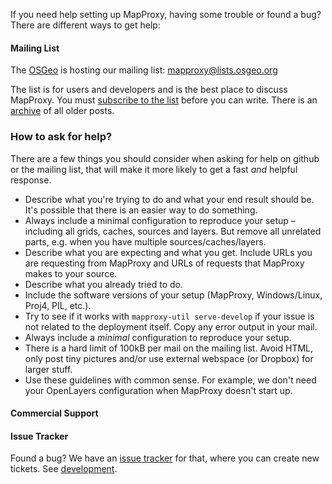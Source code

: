 
If you need help setting up MapProxy, having some trouble or found a bug? There are different ways to get help:

#### Mailing List

The [OSGeo](http://osgeo.org/) is hosting our mailing list: [mapproxy@lists.osgeo.org](http://lists.osgeo.org/mailman/listinfo/mapproxy)

The list is for users and developers and is the best place to discuss MapProxy. You must [subscribe to the list](http://lists.osgeo.org/mailman/listinfo/mapproxy) before you can write. There is an [archive](http://lists.osgeo.org/pipermail/mapproxy/) of all older posts.

### How to ask for help?

There are a few things you should consider when asking for help on github or the mailing list, that will make it more likely to get a fast *and* helpful response.

*   Describe what you're trying to do and what your end result should be. It's possible that there is an easier way to do something.
*   Always include a minimal configuration to reproduce your setup – including all grids, caches, sources and layers. But remove all unrelated parts, e.g. when you have multiple sources/caches/layers.
*   Describe what you are expecting and what you get. Include URLs you are requesting from MapProxy and URLs of requests that MapProxy makes to your source.
*   Describe what you already tried to do.
*   Include the software versions of your setup (MapProxy, Windows/Linux, Proj4, PIL, etc.).
*   Try to see if it works with `mapproxy-util serve-develop` if your issue is not related to the deployment itself. Copy any error output in your mail.
*   Always include a *minimal* configuration to reproduce your setup.
*   There is a hard limit of 100kB per mail on the mailing list. Avoid HTML, only post tiny pictures and/or use external webspace (or Dropbox) for larger stuff.
*   Use these guidelines with common sense. For example, we don't need your OpenLayers configuration when MapProxy doesn't start up.

#### Commercial Support

<CommercialSuppport
  companyList={companies}
/>

#### Issue Tracker

Found a bug? We have an [issue tracker](https://github.com/mapproxy/mapproxy/issues) for that, where you can create new tickets. See [development](/development).
